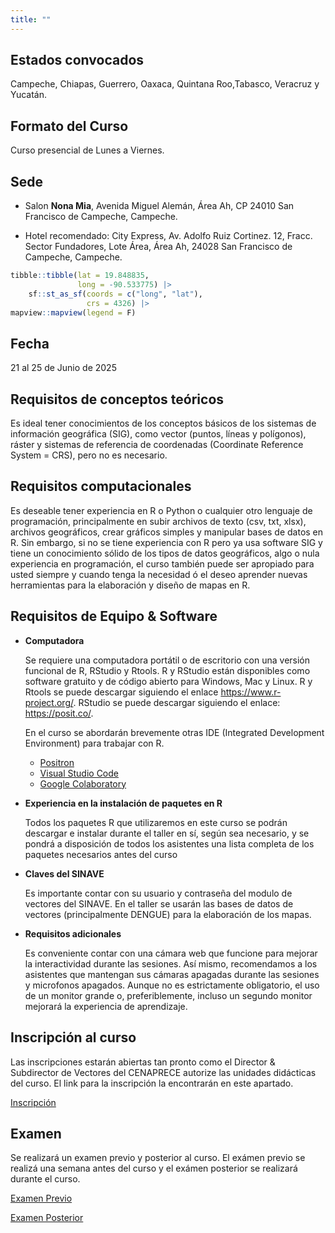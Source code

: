 ```yaml
---
title: ""
---
```


## Estados convocados

Campeche, Chiapas, Guerrero, Oaxaca, Quintana Roo,Tabasco, Veracruz y Yucatán.

## Formato del Curso

Curso presencial de Lunes a Viernes.

## Sede

   - Salon **Nona Mia**, Avenida Miguel Alemán, Área Ah, CP 24010 San Francisco de Campeche, Campeche.


- ⁠Hotel recomendado: City Express, Av. Adolfo Ruiz Cortinez. 12, Fracc. Sector Fundadores, Lote Área, Área Ah, 24028 San Francisco de Campeche, Campeche.


```r
tibble::tibble(lat = 19.848835,
               long = -90.533775) |>
    sf::st_as_sf(coords = c("long", "lat"),
                 crs = 4326) |>
mapview::mapview(legend = F)
```

## Fecha

21 al 25 de Junio de 2025

## Requisitos de conceptos teóricos

Es ideal tener conocimientos de los conceptos básicos de los sistemas de información geográfica (SIG), como vector (puntos, líneas y polígonos), ráster y sistemas de referencia de coordenadas (Coordinate Reference System = CRS), pero no es necesario.

## Requisitos computacionales

Es deseable tener experiencia en R o Python o cualquier otro lenguaje de programación, principalmente en subir archivos de texto (csv, txt, xlsx), archivos geográficos, crear gráficos simples y manipular bases de datos en R. Sin embargo, si no se tiene experiencia con R pero ya usa software SIG y tiene un conocimiento sólido de los tipos de datos geográficos, algo o nula experiencia en programación, el curso también puede ser apropiado para usted siempre y cuando tenga la necesidad ó el deseo aprender nuevas herramientas para la elaboración y diseño de mapas en R.

## Requisitos de Equipo & Software

-   **Computadora**

    Se requiere una computadora portátil o de escritorio con una versión funcional de R, RStudio y Rtools. R y RStudio están disponibles como software gratuito y de código abierto para Windows, Mac y Linux. R y Rtools se puede descargar siguiendo el enlace <https://www.r-project.org/>. RStudio se puede descargar siguiendo el enlace: <https://posit.co/>.

    En el curso se abordarán brevemente otras IDE (Integrated Development Environment) para trabajar con R.

    -   [Positron](https://positron.posit.co/download.html)
    -   [Visual Studio Code](https://code.visualstudio.com)
    -   [Google Colaboratory](https://colab.research.google.com)

-   **Experiencia en la instalación de paquetes en R**

    Todos los paquetes R que utilizaremos en este curso se podrán descargar e instalar durante el taller en sí, según sea necesario, y se pondrá a disposición de todos los asistentes una lista completa de los paquetes necesarios antes del curso

-   **Claves del SINAVE**

    Es importante contar con su usuario y contraseña del modulo de vectores del SINAVE. En el taller se usarán las bases de datos de vectores (principalmente DENGUE) para la elaboración de los mapas.

-   **Requisitos adicionales**

    Es conveniente contar con una cámara web que funcione para mejorar la interactividad durante las sesiones. Así mismo, recomendamos a los asistentes que mantengan sus cámaras apagadas durante las sesiones y microfonos apagados. Aunque no es estrictamente obligatorio, el uso de un monitor grande o, preferiblemente, incluso un segundo monitor mejorará la experiencia de aprendizaje.

## Inscripción al curso

Las inscripciones estarán abiertas tan pronto como el Director & Subdirector de Vectores del CENAPRECE autorize las unidades didácticas del curso. El link para la inscripción la encontrarán en este apartado.

[Inscripción](https://docs.google.com/forms/d/1NkfcigcOUpEU_CZiEwqVk3KB-eesDk5B9FmZouuNev0/edit#settings)

## Examen

Se realizará un examen previo y posterior al curso. El exámen previo se realizá una semana antes del curso y el exámen posterior se realizará durante el curso.

[Examen Previo](https://docs.google.com/forms/d/1V1DptfSkH-LxX-7qJrVH1LLumK0Ropi10Ak_eLSxn9c/edit?pli=1)

[Examen Posterior]()
